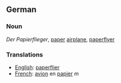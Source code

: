 ==German==

===Noun===
''Der Papierflieger'', [[paper]] [[airplane]], [[paperflyer]]

===Translations===

*[[English]]: [[paperflier]]
*[[French]]: [[avion]] en [[papier]] ''m''